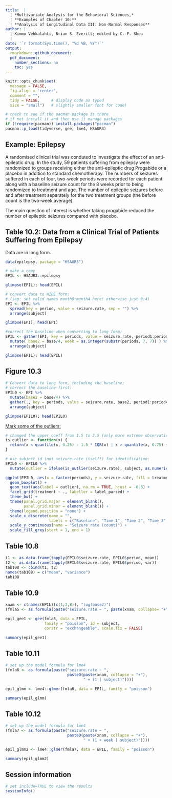 ```yaml
---
title:  |  
  | *Multivariate Analysis for the Behavioral Sciences,*
  | **Examples of Chapter 10:**
  | **Analysis of Longitudinal Data III: Non-Normal Responses**
author: |
  | Kimmo Vehkalahti, Brian S. Everitt; edited by C.-F. Sheu
  |
date: '`r format(Sys.time(), "%d %B, %Y")`'
output: 
  rmarkdown::github_document:
  pdf_document:
    number_sections: no
    toc: yes
---
```


```r
knitr::opts_chunk$set(
  message = FALSE,
  fig.align = 'center',
  comment = "",
  tidy = FALSE,     # display code as typed
  size = "small")   # slightly smaller font for code)
```


```r
# check to see if the pacman package is there
# if not install it and then use it manage packages
if (!require(pacman)) install.packages("pacman")
pacman::p_load(tidyverse, gee, lme4, HSAUR3)
```

\pagebreak

## Example: Epilepsy

A randomised clinical trial was conduted to investigate the effect of an anti-epileptic drug.
In the study, 59 patients suffering from epilepsy were randomized to groups receiving either the anti-epileptic drug Progabide or a placebo in addition to standard chemotherapy. The numbers of seizures suffered in each of four, two-week periods were recorded for each patient along with a baseline seizure count for the 8 weeks prior to being randomized to treatment and age. 
The number of epileptic seizures before and after treatment
separately for the two treatment groups (the before count is the two-week
average).

The main question of interest is whether taking progabide reduced the number of epileptic seizures compared with placebo.


\pagebreak

## Table 10.2: Data from a Clinical Trial of Patients Suffering from Epilepsy

Data are in long form.

```r
data(epilepsy, package = "HSAUR3")
```

```r
# make a copy
EPIL <- HSAUR3::epilepsy 
```

```r
glimpse(EPIL); head(EPIL)
```

```r
# convert data to WIDE form:
# (sep: set valid names month0:month4 here! otherwise just 0:4)
EPI <- EPIL %>% 
  spread(key = period, value = seizure.rate, sep = "") %>% 
  arrange(subject)
```

```r
glimpse(EPI); head(EPI)
```

```r
#correct the baseline when converting to long form:
EPIL <- gather(EPI, key = periods, value = seizure.rate, period1:period4) %>%
  mutate( base2 = base/4, week = as.integer(substr(periods, 7, 7)) ) %>% 
  arrange(subject)
```

```r
glimpse(EPIL); head(EPIL)
```

\pagebreak

## Figure 10.3

```r
# Convert data to long form, including the baseline;
# correct the baseline first:
EPIL0 <- EPI %>% 
  mutate(base2 = base/4) %>%
  gather(., key = periods, value = seizure.rate, base2, period1:period4) %>% 
  arrange(subject)
```

```r
glimpse(EPIL0); head(EPIL0)
```

[Mark some of the outliers:](https://stackoverflow.com/questions/33524669/labeling-outliers-of-boxplots-in-r)

```r
# changed the upper coeff from 1.5 to 3.5 (only more extreme observations highlighted)
is_outlier <- function(x) {
  return(x < quantile(x, 0.25) - 1.5 * IQR(x) | x > quantile(x, 0.75) + 3.5 * IQR(x))
}
```

```r
# use subject id (not seizure.rate itself!) for identification:
EPIL0 <- EPIL0 %>%
  mutate(outlier = ifelse(is_outlier(seizure.rate), subject, as.numeric(NA)))
```

```r
ggplot(EPIL0, aes(x = factor(periods), y = seizure.rate, fill = treatment)) + 
  geom_boxplot() + 
  geom_text(aes(label = outlier), na.rm = TRUE, hjust = -0.6) +
  facet_grid(treatment ~ ., labeller = label_parsed) + 
  theme_bw() + 
  theme(panel.grid.major = element_blank(), 
        panel.grid.minor = element_blank()) +
  theme(legend.position = "none") + 
  scale_x_discrete(name = "", 
                   labels = c("Baseline", "Time 1", "Time 2", "Time 3", "Time 4")) + 
  scale_y_continuous(name = "Seizure rate (count)") +
  scale_fill_grey(start = 1, end = 1) 
```

## Table 10.8

```r
t1 <- as.data.frame(tapply(EPIL0$seizure.rate, EPIL0$period, mean))
t2 <- as.data.frame(tapply(EPIL0$seizure.rate, EPIL0$period, var))
tab108 <- cbind(t1, t2)
names(tab108) = c("mean", "variance")
tab108
```

\pagebreak

## Table 10.9

```r
xnam <- c(names(EPIL)[c(1,3,8)], "log(base2)")
(fmla5 <- as.formula(paste("seizure.rate ~ ", paste(xnam, collapse= "+"))))
```


```r
epil_gee1 <- gee(fmla5, data = EPIL, 
                 family = "poisson", id = subject, 
                 corstr = "exchangeable", scale.fix = FALSE)
```

```r
summary(epil_gee1)
```

\pagebreak

## Table 10.11

```r
# set up the model formula for lme4
(fmla6 <- as.formula(paste("seizure.rate ~ ", 
                           paste0(paste(xnam, collapse = "+"), 
                                  " + (1 | subject)"))))

```

```r
epil_glmm <- lme4::glmer(fmla6, data = EPIL, family = "poisson")
```

```r
summary(epil_glmm)
```

\pagebreak

## Table 10.12

```r
# set up the model formula for lme4
(fmla7 <- as.formula(paste("seizure.rate ~ ", 
                           paste0(paste(xnam, collapse = "+"), 
                                  " + (1 + week | subject)"))))

```

```r
epil_glmm2 <- lme4::glmer(fmla7, data = EPIL, family = "poisson")
```

```r
summary(epil_glmm2)
```

\pagebreak

## Session information

```r
# set include=TRUE to view the results
sessionInfo()
```